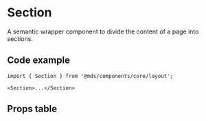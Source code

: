 
<Meta title="Components/core/layout/Section" component={Section} />

# Section

A semantic wrapper component to divide the content of a page into sections.

## Code example

```tsx
import { Section } from '@mds/components/core/layout';
```

```tsx
<Section>...</Section>
```

## Props table

<Props of={Section} />
